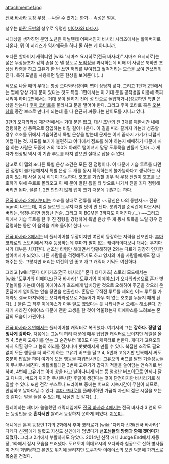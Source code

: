 attachment:ef.jpg

[[전국 바사라]] 등장 무장. --싸울 수 있기는 한가-- 속성은 얼음. 

성우는 [[바란 도반]]의 성우로 유명한 [[미야자와 타다시]].

시대상을 생각하면 분명 노년은 아닐텐데 어째서인지 바사라 시리즈에서는 할아버지로 나온다. 뭐 이 시리즈가 역사왜곡을 하나 둘 하는 게 아니니까.

또다른 할아버지 캐릭터인 [wiki:"시마즈 요시히로(전국 바사라)" 시마즈 요시히로]는 젊은 무장들조차 감히 손을 못 댈 정도로 [[노익장]]을 과시하는데 비해 이 사람은 툭하면 조상님 타령을 하고 고유기 한 번 쓰면 허리를 부여잡고 헐떡거리는 모습을 보여 안쓰러워진다. 특히 도발을 사용하면 탈혼 현상을 보여준다.(…)

적으로 나올 때의 무대는 항상 오다와라성이며 맵이 상당히 넓다. 그리고 1편과 2편에서는 맵에 항상 거대 문이 있다는 것도 특징. 1편에서는 이 거대 문을 공작병을 이용해 폭파시켜야 하며 2편에서는 거대 문이 닫히기 전에 성 안으로 돌입하거나(성공하면 특별 은상을 받는다) [[후마 코타로]]를 물리치고 문을 열어야 한다. 그리고 후마 코타로 혹은 [[오본창]]을 중간 보스로 만나게 되는데 둘 다 은근히 짜증나는 난이도를 지니고 있다. 

3편의 오다와라성 재건전에서는 거대 문은 없고, 대신 초반의 진 3개를 제한시간 내에 점령하면 성 동쪽으로 잠입하는 비밀 길이 나온다. 이 길을 따라 끝까지 가는데 성공할 경우 호조를 뒤에서 기습하면서 특별 은상을 받는데 문제는 이게 끝까지 가기가 더럽게 어렵다는 것. 지도를 보기가 불편하고 어디에서 점프를 해야 하는지 애매하기 때문에 처음 하는 사람은 도중에 거의 100% 아래로 떨어져서 말짱 도루묵을 만들게 된다(...) 게다가 현상범 역시 이 기습 루트를 타지 않으면 절대로 잡을 수 없다. 

참고로 이 맵의 또다른 특별 은상 조건은 모든 진 점령이다. 이 때문에 기습 루트를 타면 진 점령이 불가능해져서 특별 은상 두 개를 동시 획득하는게 불가능하다고 생각하는 사람이 있는데 사실 동시 획득이 가능하다. 호조를 기습할 경우 적 무장 전원이 호조를 보호하기 위해 우르르 몰려오고 이 때 문이 열린 틈을 타 밖으로 나가서 진을 죄다 점령해버리면 된다. 물론 1, 2편 만만치 않게 맵이 크기 때문에 귀찮기는 하다. 

[[전국 바사라 2]]에서부터는 호죠를 상대로 전투를 하면 ~~당신은 나의 동반자~~ 전용 bgm이 나오는데, 이걸 들으면 도무지 때릴 맛이 안 난다. 분위기를 순식간에 다운시켜 버리는, 엄청나다면 엄청난 전술. 그리고 이 BGM은 3까지도 이어진다.(…) ~~그리고 위에서 기습 루트를 탄 후 진 점령을 강행하여 특별 은상 두 개 동시 획득을 노릴 경우 진 점령하는 동안 이 음악을 계속 들어야 한다.~~ 

[[전국 바사라 3]]에서는 비 플레이어블 무장이지만 여전히 등장하는 저력을 선보인다. [[후마 코타로]]의 스토리에서 자주 등장하는데 후마가 말이 없는 캐릭터이다보니 대사는 우지마사가 대부분 차지한다. 선조님 타령만 해대면서 당황해하던 2와는 다르게 굉장히 인자한 할아버지가 되었다. 다른 사람들을 걱정해주기도 하고 영지의 마을 사람들에게도 잘 대해주는 듯. 그렇지만 허리는 여전히 안 좋고 개그 캐릭터 기믹도 여전하다. 

그리고 [wiki:"혼다 타다카츠(전국 바사라)" 혼다 타다카츠] 스토리 모드에서는 [wiki:"도쿠가와 이에야스(전국 바사라)" 도쿠가와 이에야스]가 오다와라성으로 혼자 벚꽃놀이를 가는데 이를 이에야스가 호조에게 납치당한 것으로 오해하여 주군을 찾으러 온 혼담에게 얻어맞는 안습 장면을 연출한다. 혼담은 무적전 루트를 제외한 어느 루트를 가더라도 결국 마지막에는 오다와라성으로 쳐들어가 아무 죄 없는 호조를 두들겨 패게 된다(...) 물론 그 직후 이에야스가 아무 일도 없었다는 듯 나타나면서 오해는 해소된다. 갑자기 사라진 이에야스 때문에 괜한 고생을 한 것이 억울했는지 이에야스를 노려보는 혼담의 모습이 가관이다. 

[[전국 바사라 3 연]]에서는 플레이어블 캐릭터로 복귀했다. 여기서의 그는 '''강하다. 정말 엄청나게 강하다.''' 처음에는 그놈의 허리 때문에 매우 답답한 캐릭터로 보이지만 레벨을 올려 4, 5번째 고유기를 얻는 그 순간부터 180도 다른 캐릭터로 변한다. 게다가 고유오의까지 익힐 경우 그 놈의 허리를 잠시나마 빳빳해지게 만들 수 있다. 복잡한 조작도 필요 없이 모든 행동을 더 빠르게 하는 고유기 버프를 달고 4, 5번째 고유기만 반복해서 써도 충분히 밥값을 하며 여기에 모든 행동을 파워업시키는 고유오의 버프를 달면 기술성능들이 무시무시해진다. 비틀비틀대던 3번째 고유기가 갑자기 적들을 쓸어담는 연속기로 변하며, 4번째 고유기는 아예 창을 타고 날아다니게 되는 등 엄청난 버프이므로 언제나 달고 다니자. 버프가 꺼지면 무시무시한 후딜이 생긴다는 것이 단점이지만 바사라기로 해결할 수 있다. 또한 전각 부스트나 드라이브 중에는 버프의 지속시간이 무한이 되므로, 안심하고 날아다닐 수 있다. [[후마 코타로]]를 플레이하면 가끔씩 자신의 젊은 시절을 보는 것 같다는 말을 들을 수 있는데, 사실인 것 같다(...).

플레이하는 재미가 쏠쏠했던 캐릭터임에도 [[전국 바사라 4]]에서는 전국 바사라 3 연의 모든 등장인물 중 '''혼자서만''' 짤려서 등장하지 못하게 되었다. [[지못미]]... 

애니에선 본격 등장인 1기의 2화에서 후마 코타로가 [wiki:"다케다 신겐(전국 바사라)" 다케다 신겐]에게 발렸고 자신도 신겐에게 덤볐다가 '''선조님들의 망령과 함께 잿더미가 되었다.''' 그리고 2기에서 부활하지도 않았다. 
2014년 신작 애니 Judge End에서 재등장, 1화에서 잠시 모습을 드러냈다. 도요토미 히데요시의 오다와라 침공으로 산하 병사들이 거의 괴멸당하고 본인도 위기에 몰리지만 도쿠가와 이에야스의 모반 덕분에 가까스로 목숨을 건졌다.
